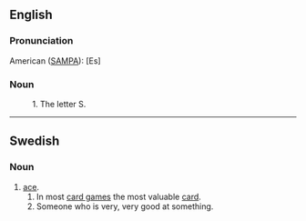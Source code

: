 ==English==

===Pronunciation===

American ([[SAMPA]]): [Es]

===Noun===

: 1. The letter S.
----
==Swedish==
===Noun===
#[[ace]]. 
##In most [[card game]]s the most valuable [[card]].
##Someone who is very, very good at something.